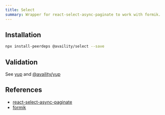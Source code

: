 ```yaml
---
title: Select
summary: Wrapper for react-select-async-paginate to work with formik.
---
```


## Installation

```bash
npx install-peerdeps @availity/select --save
```

## Validation

See [yup](https://github.com/jquense/yup) and [@availity/yup](https://github.com/Availity/sdk-js/tree/master/packages/yup)

## References

- [react-select-async-paginate](https://github.com/vtaits/react-select-async-paginate)
- [formik](https://github.com/jaredpalmer/formik)
